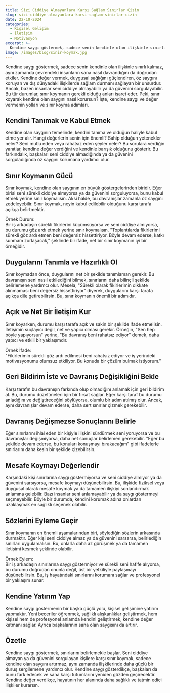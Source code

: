 ```yaml
---
title: Sizi Ciddiye Almayanlara Karşı Sağlam Sınırlar Çizin
slug: sizi-ciddiye-almayanlara-karsi-saglam-sinirlar-cizin
date: 22-10-2024
categories:
  - Kişisel Gelişim
  - İletişim
  - Motivasyon
excerpt: >-
  Kendine saygı göstermek, sadece senin kendinle olan ilişkinle sınırlı kalmaz, aynı zamanda çevrendeki insanların sana nasıl davrandığını da doğrudan etkiler. Kendine değer vermek, duygusal sağlığını güçlendiren, öz saygını koruyan ve dış dünyadaki ilişkilerde sağlam durmanı sağlayan bir unsurdur...
image: /images/blog/sinir-koymak.jpg
---
```


Kendine saygı göstermek, sadece senin kendinle olan ilişkinle sınırlı kalmaz, aynı zamanda çevrendeki insanların sana nasıl davrandığını da doğrudan etkiler. Kendine değer vermek, duygusal sağlığını güçlendiren, öz saygını koruyan ve dış dünyadaki ilişkilerde sağlam durmanı sağlayan bir unsurdur. Ancak, bazen insanlar seni ciddiye almayabilir ya da güvenini sorgulayabilir. Bu tür durumlar, sınır koymanın gerekli olduğu anları işaret eder. Peki, sınır koyarak kendine olan saygını nasıl korursun? İşte, kendine saygı ve değer vermenin yolları ve sınır koyma adımları.

## Kendini Tanımak ve Kabul Etmek

Kendine olan saygının temelinde, kendini tanıma ve olduğun haliyle kabul etme yer alır. Hangi değerlerin senin için önemli? Sahip olduğun yetenekler neler? Seni mutlu eden veya rahatsız eden şeyler neler? Bu sorulara verdiğin yanıtlar, kendine değer verdiğini ve kendinle barışık olduğunu gösterir. Bu farkındalık, başkaları seni ciddiye almadığında ya da güvenini sorguladığında öz saygını korumana yardımcı olur.

## Sınır Koymanın Gücü

Sınır koymak, kendine olan saygının en büyük göstergelerinden biridir. Eğer birisi seni sürekli ciddiye almıyorsa ya da güvenini sorguluyorsa, bunu kabul etmek yerine sınır koymalısın. Aksi halde, bu davranışlar zamanla öz saygını zedeleyebilir. Sınır koymak, neyin kabul edilebilir olduğunu karşı tarafa açıkça belirtmektir.

Örnek Durum:  
Bir iş arkadaşın sürekli fikirlerini küçümsüyorsa ve seni ciddiye almıyorsa, bu durumu göz ardı etmek yerine sınır koymalısın. "Toplantılarda fikirlerimi sürekli göz ardı etmen beni değersiz hissettiriyor. Böyle devam ederse, katkı sunmam zorlaşacak," şeklinde bir ifade, net bir sınır koymanın iyi bir örneğidir.

## Duygularını Tanımla ve Hazırlıklı Ol

Sınır koymadan önce, duygularını net bir şekilde tanımlaman gerekir. Bu davranışın seni nasıl etkilediğini bilmek, sınırlarını daha bilinçli şekilde belirlemene yardımcı olur. Mesela, "Sürekli olarak fikirlerimin dikkate alınmaması beni değersiz hissettiriyor" diyerek, duygularını karşı tarafa açıkça dile getirebilirsin. Bu, sınır koymanın önemli bir adımıdır.

## Açık ve Net Bir İletişim Kur

Sınır koyarken, durumu karşı tarafa açık ve sakin bir şekilde ifade etmelisin. İletişimin suçlayıcı değil, net ve yapıcı olması gerekir. Örneğin, "Sen hep böyle yapıyorsun" yerine, "Bu davranış beni rahatsız ediyor" demek, daha yapıcı ve etkili bir yaklaşımdır.

Örnek İfade:  
"Fikirlerimin sürekli göz ardı edilmesi beni rahatsız ediyor ve iş yerindeki motivasyonumu olumsuz etkiliyor. Bu konuda bir çözüm bulmak istiyorum."

## Geri Bildirim İste ve Davranış Değişikliğini Bekle

Karşı tarafın bu davranışın farkında olup olmadığını anlamak için geri bildirim al. Bu, durumu düzeltmeleri için bir fırsat sağlar. Eğer karşı taraf bu durumu anladığını ve değiştireceğini söylüyorsa, olumlu bir adım atılmış olur. Ancak, aynı davranışlar devam ederse, daha sert sınırlar çizmek gerekebilir.

## Davranış Değişmezse Sonuçlarını Belirle

Eğer sınırlarını ihlal eden bir kişiyle ilişkini sürdürmek seni yoruyorsa ve bu davranışlar değişmiyorsa, daha net sonuçlar belirlemen gerekebilir. "Eğer bu şekilde devam ederse, bu konuları konuşmayı bırakacağım" gibi ifadelerle sınırlarını daha kesin bir şekilde çizebilirsin.

## Mesafe Koymayı Değerlendir

Karşındaki kişi sınırlarına saygı göstermiyorsa ve seni ciddiye almıyor ya da güvenini sarsıyorsa, mesafe koymayı düşünebilirsin. Bu, ilişkide fiziksel veya duygusal olarak mesafe koymak ya da tamamen ilişkiyi sonlandırmak anlamına gelebilir. Bazı insanlar seni anlamayabilir ya da saygı göstermeyi seçmeyebilir. Böyle bir durumda, kendini korumak adına onlardan uzaklaşmak en sağlıklı seçenek olabilir.

## Sözlerini Eyleme Geçir

Sınır koymanın en önemli aşamalarından biri, söylediğin sözlerin arkasında durmaktır. Eğer kişi seni ciddiye almaz ya da güvenini sarsarsa, belirlediğin sınırları uygulamalısın. Bu, onlarla daha az görüşmek ya da tamamen iletişimi kesmek şeklinde olabilir.

Örnek Eylem:  
Bir iş arkadaşın sınırlarına saygı göstermiyor ve sürekli seni hafife alıyorsa, bu durumu doğrudan onunla değil, üst bir yetkiliyle paylaşmayı düşünebilirsin. Bu, iş hayatındaki sınırlarını korumanı sağlar ve profesyonel bir yaklaşım sunar.

## Kendine Yatırım Yap

Kendine saygı göstermenin bir başka güçlü yolu, kişisel gelişimine yatırım yapmaktır. Yeni beceriler öğrenmek, sağlıklı alışkanlıklar geliştirmek, hem kişisel hem de profesyonel anlamda kendini geliştirmek, kendine değer katmanı sağlar. Ayrıca başkalarının sana olan saygısını da artırır.

## Özetle

Kendine saygı göstermek, sınırlarını belirlemekle başlar. Seni ciddiye almayan ya da güvenini sorgulayan kişilere karşı sınır koymak, sadece kendine olan saygını artırmaz, aynı zamanda ilişkilerinde daha güçlü bir duruş sergilemene yardımcı olur. Kendine saygı gösterdikçe, başkaları da bunu fark edecek ve sana karşı tutumlarını yeniden gözden geçirecektir. Kendine değer verdikçe, hayatının her alanında daha sağlıklı ve tatmin edici ilişkiler kurarsın.
